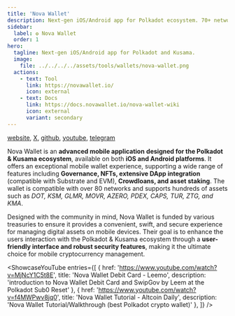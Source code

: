 ```yaml
---
title: 'Nova Wallet'
description: Next-gen iOS/Android app for Polkadot ecosystem. 70+ networks. Amazing UX/UI. Secure & Open source.
sidebar:
  label: ✪ Nova Wallet
  order: 1
hero:
  tagline: Next-gen iOS/Android app for Polkadot and Kusama.
  image: 
    file: ../../../../assets/tools/wallets/nova-wallet.png
  actions:
    - text: Tool
      link: https://novawallet.io/
      icon: external
    - text: Docs
      link: https://docs.novawallet.io/nova-wallet-wiki
      icon: external
      variant: secondary
---
```



[website](https://novawallet.io/), [X](https://twitter.com/NovaWalletApp), [github](https://github.com/novasamatech/), [youtube](https://www.youtube.com/c/NovaWallet), [telegram](https://t.me/novawallet)

Nova Wallet is an **advanced mobile application** **designed for the Polkadot &amp; Kusama ecosystem**, available on both **iOS and Android platforms**. It offers an exceptional mobile wallet experience, supporting a wide range of features including **Governance, NFTs, extensive DApp integration** (compatible with Substrate and EVM), **Crowdloans, and asset staking**. The wallet is compatible with over 80 networks and supports hundreds of assets such as *DOT, KSM, GLMR, MOVR, AZERO, PDEX, CAPS, TUR, ZTG, and KMA*.

Designed with the community in mind, Nova Wallet is funded by various treasuries to ensure it provides a convenient, swift, and secure experience for managing digital assets on mobile devices. Their goal is to enhance the users interaction with the Polkadot &amp; Kusama ecosystem through a **user-friendly interface and robust security features**, making it the ultimate choice for mobile cryptocurrency management.

<ShowcaseYouTube
  entries={[
    {
      href: 'https://www.youtube.com/watch?v=MjNcY1C5t8E',
      title: 'Nova Wallet Debit Card - Leemo',
      description: 'introduction to Nova Wallet Debit Card and SwipGov by Leem at the Polkadot Sub0 Reset'
    },
        {
      href: 'https://www.youtube.com/watch?v=f4MWPwv8jq0',
      title: 'Nova Wallet Tutorial - Altcoin Daily',
      description: 'Nova Wallet Tutorial/Walkthrough (best Polkadot crypto wallet)'
    },
  ]} />
